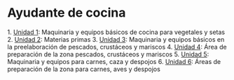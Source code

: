 = Ayudante de cocina =

1. [[Unidad 1]]: Maquinaria y equipos básicos de cocina para vegetales y setas
2. [[Unidad 2]]: Materias primas
3. [[Unidad 3]]: Maquinaria y equipos básicos en la preelaboración de pescados, crustáceos y mariscos
4. [[Unidad 4]]: Área de preparación de la zona pescados, crustáceos y mariscos
5. [[Unidad 5]]: Maquinaria y equipos para carnes, caza y despojos
6. [[Unidad 6]]: Áreas de preparación de la zona para carnes, aves y despojos
